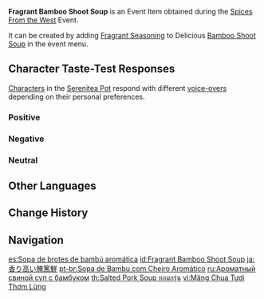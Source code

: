 {{Item Infobox
|id           = 101746
|image        = Item Fragrant Bamboo Shoot Soup.png
|type         = Consumables
|group2       = Event Items
|invCategory  = Precious Items
|group        = Fragrant Dishes
|quality      = 3
|description  = A delicious dish with some extra seasoning! It gives off a titillating aroma... But whose tastes will this dish suit? Invite your friends, invite your pals &mdash; get them to try this new dish!
|source1      = [[Spices From the West]] Event
|event        = Spices From the West
}}
'''Fragrant Bamboo Shoot Soup''' is an Event Item obtained during the [[Spices From the West]] Event.

It can be created by adding [[Fragrant Seasoning]] to Delicious [[Bamboo Shoot Soup]] in the event menu.

==Character Taste-Test Responses==
[[Characters]] in the [[Serenitea Pot]] respond with different [[Spices From the West/Voice-Overs|voice-overs]] depending on their personal preferences.

===Positive===
{{Card List|Bennett,Jean,Kamisato Ayaka,Kujou Sara,Ningguang,Razor,Sangonomiya Kokomi,Sayu,Tartaglia,Thoma,Yun Jin,Zhongli}}

===Negative===
{{Card List|Albedo,Beidou,Eula,Ganyu,Noelle,Qiqi,Yae Miko}}

===Neutral===
{{Card List|Amber,Arataki Itto,Barbara,Chongyun,Diluc,Diona,Fischl,Gorou,Hu Tao,Kaedehara Kazuha,Kaeya,Kamisato Ayato,Keqing,Klee,Lisa,Mona,Raiden Shogun,Rosaria,Shenhe,Sucrose,Venti,Xiangling,Xiao,Xingqiu,Xinyan,Yanfei,Yelan,Yoimiya}}

==Other Languages==
{{Other Languages
|default_hidden = 1
|en      = Fragrant Bamboo Shoot Soup
|zhs     = 香气四溢的腌笃鲜
|zhs_rm  = Xiāngqìsìyì de Yāndǔxiān
|zht     = 香氣四溢的醃篤鮮
|zht_rm  = Xiāngqìsìyì de Yāndǔxiān
|ja      = 香り高い腌篤鮮
|ja_rm   = Kaoritakai Yendushen
|ko      = 향기로운 죽순 수프
|ko_rm   = Hyanggiroun Juksun Supeu
|es      = Sopa de brotes de bambú aromática
|fr      = Soupe de porc aux pousses de bambou (parfumée)
|ru      = Ароматный свиной суп с бамбуком
|th      = Salted Pork Soup หอมกรุ่น
|th_rm   = Salted Pork Soup Hom Krun
|vi      = Măng Chua Tươi Thơm Lừng
|de      = Duftende Bambussuppe mit Fleischeinlage
|id      = Fragrant Bamboo Shoot Soup
|pt      = Sopa de Bambu com Cheiro Aromático
|tr      = Baharatlı Bambu Filizi Çorbası
|it      = Zuppa di germogli di bambù fragrante
}}

==Change History==
{{Change History|2.6}}

==Navigation==
{{Precious Navbox|Item}}

[[es:Sopa de brotes de bambú aromática]]
[[id:Fragrant Bamboo Shoot Soup]]
[[ja:香り高い腌篤鮮]]
[[pt-br:Sopa de Bambu com Cheiro Aromático]]
[[ru:Ароматный свиной суп с бамбуком]]
[[th:Salted Pork Soup หอมกรุ่น]]
[[vi:Măng Chua Tươi Thơm Lừng]]